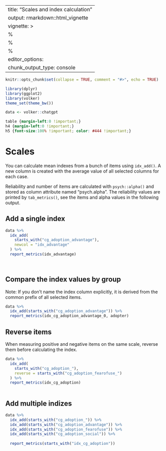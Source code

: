 
---
title: "Scales and index calculation"
output: rmarkdown::html_vignette
vignette: >
  %\VignetteIndexEntry{Scales and index calculation}
  %\VignetteEncoding{UTF-8}
  %\VignetteEngine{knitr::rmarkdown}
editor_options: 
  chunk_output_type: console
---

```r
knitr::opts_chunk$set(collapse = TRUE, comment = "#>", echo = TRUE)

library(dplyr)
library(ggplot2)
library(volker)
theme_set(theme_bw())

data <- volker::chatgpt

```

```css
table {margin-left:0 !important;}
h4 {margin-left:0 !important;}
h5 {font-size:100% !important; color: #444 !important;}
```


# Scales

You can calculate mean indexes from a bunch of items using `idx_add()`. 
A new column is created with the average value of all selected columns
for each case. 

Reliability and number of items are calculated with `psych::alpha()`
and stored as column attribute named "psych.alpha". The reliability values 
are printed by `tab_metrics()`, see the items and alpha values in the following output.

## Add a single index
```r

data %>%
  idx_add(
    starts_with("cg_adoption_advantage"),
    newcol = "idx_advantage"
  ) %>%
  report_metrics(idx_advantage)

  
```


## Compare the index values by group

Note: If you don't name the index column explicitly,
it is derived from the common prefix of all selected items.

```r
data %>%
  idx_add(starts_with("cg_adoption_advantage")) %>%
  report_metrics(idx_cg_adoption_advantage_0, adopter)
```

## Reverse items

When measuring positive and negative items on the same scale,
reverse them before calculating the index.

```r

data %>%
  idx_add(
    starts_with("cg_adoption_"), 
    reverse = starts_with("cg_adoption_fearofuse_")
  ) %>%  
  report_metrics(idx_cg_adoption)
  
```


## Add multiple indizes
```r
data %>%
  idx_add(starts_with("cg_adoption_")) %>%
  idx_add(starts_with("cg_adoption_advantage")) %>%
  idx_add(starts_with("cg_adoption_fearofuse")) %>%
  idx_add(starts_with("cg_adoption_social")) %>%
  
  report_metrics(starts_with("idx_cg_adoption"))
```

